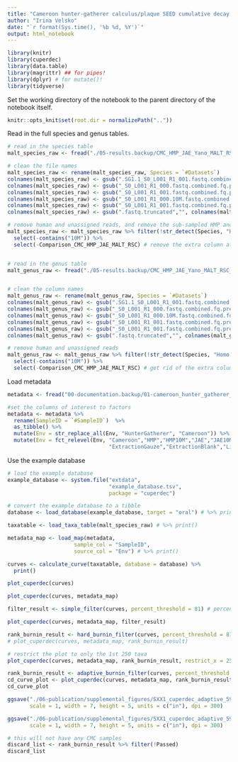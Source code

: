 ```yaml
---
title: "Cameroon hunter-gatherer calculus/plaque SEED cumulative decay curves"
author: "Irina Velsko"
date: "`r format(Sys.time(), '%b %d, %Y')`"
output: html_notebook
---
```


```r
library(knitr)
library(cuperdec)
library(data.table)
library(magrittr) ## for pipes!
library(dplyr) # for mutate()!
library(tidyverse)
```

Set the working directory of the notebook to the parent directory of the 
notebook itself.  

```r
knitr::opts_knit$set(root.dir = normalizePath(".."))
```

Read in the full species and genus tables.
```r
# read in the species table
malt_species_raw <- fread("./05-results.backup/CMC_HMP_JAE_Yano_MALT_RSC_species_bacteria_archaea.txt")

# clean the file names
malt_species_raw <- rename(malt_species_raw, Species = `#Datasets`)
colnames(malt_species_raw) <- gsub(".SG1.1_S0_L001_R1_001.fastq.combined.fq.prefixed.extractunmapped.bam","", colnames(malt_species_raw))
colnames(malt_species_raw) <- gsub("_S0_L001_R1_000.fastq.combined.fq.prefixed.extractunmapped.bam","", colnames(malt_species_raw))
colnames(malt_species_raw) <- gsub("_S0_L001_R1_001.fastq.combined.fq.prefixed.extractunmapped.bam.10M","_10M", colnames(malt_species_raw))
colnames(malt_species_raw) <- gsub("_S0_L001_R1_000.10M.fastq.combined.fq.prefixed.extractunmapped.bam","_10M", colnames(malt_species_raw))
colnames(malt_species_raw) <- gsub("_S0_L001_R1_001.fastq.combined.fq.prefixed.extractunmapped.bam","", colnames(malt_species_raw))
colnames(malt_species_raw) <- gsub(".fastq.truncated","", colnames(malt_species_raw))

# remove human and unassigned reads, and remove the sub-sampled HMP and JAE samples
malt_species_raw <- malt_species_raw %>% filter(!str_detect(Species, "Homo sapiens|Not assigned")) %>%
  select(-contains("10M")) %>%
  select(-Comparison_CMC_HMP_JAE_MALT_RSC) # remove the extra column at the begining


# read in the genus table
malt_genus_raw <- fread("./05-results.backup/CMC_HMP_JAE_Yano_MALT_RSC_genus_bacteria_archaea.txt")


# clean the column names
malt_genus_raw <- rename(malt_genus_raw, Species = `#Datasets`)
colnames(malt_genus_raw) <- gsub(".SG1.1_S0_L001_R1_001.fastq.combined.fq.prefixed.extractunmapped.bam","", colnames(malt_genus_raw))
colnames(malt_genus_raw) <- gsub("_S0_L001_R1_000.fastq.combined.fq.prefixed.extractunmapped.bam","", colnames(malt_genus_raw))
colnames(malt_genus_raw) <- gsub("_S0_L001_R1_000.10M.fastq.combined.fq.prefixed.extractunmapped.bam","_10M", colnames(malt_genus_raw))
colnames(malt_genus_raw) <- gsub("_S0_L001_R1_001.fastq.combined.fq.prefixed.extractunmapped.bam.10M","_10M", colnames(malt_genus_raw))
colnames(malt_genus_raw) <- gsub("_S0_L001_R1_001.fastq.combined.fq.prefixed.extractunmapped.bam","", colnames(malt_genus_raw))
colnames(malt_genus_raw) <- gsub(".fastq.truncated","", colnames(malt_genus_raw))

# remove human and unassigned reads
malt_genus_raw <- malt_genus_raw %>% filter(!str_detect(Species, "Homo|Not assigned")) %>%
  select(-contains("10M")) %>%
  select(-Comparison_CMC_HMP_JAE_MALT_RSC) # get rid of the extra column at the begining

```

Load metadata
```r

metadata <- fread("00-documentation.backup/01-cameroon_hunter_gatherer_metadata.tsv")

#set the columns of interest to factors
metadata <- metadata %>%
  rename(SampleID = `#SampleID`)  %>%
  as_tibble() %>%
  mutate(Env = str_replace_all(Env, "HunterGatherer", "Cameroon")) %>%
  mutate(Env = fct_relevel(Env, "Cameroon","HMP","HMP10M","JAE","JAE10M",
                                "ExtractionGauze","ExtractionBlank","LibraryBlank"))

```

Use the example database
```r
# load the example database
example_database <- system.file("extdata",
                                "example_database.tsv",
                                package = "cuperdec")

# convert the example database to a tibble
database <- load_database(example_database, target = "oral") # %>% print()

```

```r

taxatable <- load_taxa_table(malt_species_raw) # %>% print()

```

```r
metadata_map <- load_map(metadata,
                     sample_col = "SampleID",
                     source_col = "Env") # %>% print()

```

```r
curves <- calculate_curve(taxatable, database = database) %>%
  print()

plot_cuperdec(curves)

```

```r
plot_cuperdec(curves, metadata_map)

```

```r

filter_result <- simple_filter(curves, percent_threshold = 81) # percent_threshold = 82 starts to color some of the CMC samples red

plot_cuperdec(curves, metadata_map, filter_result)

```

```r

rank_burnin_result <- hard_burnin_filter(curves, percent_threshold = 81, rank_burnin = 0.9) # percent_threshold = 50, rank_burnin = 0.4 allows the highest ExtractionBlank line to turn turquoise; percent_threshold = 81, rank_burnin 0.1-0.9 keeps all CMC turquoise and all ExtractionBlank red
# plot_cuperdec(curves, metadata_map, rank_burnin_result)

# restrict the plot to only the 1st 250 taxa
plot_cuperdec(curves, metadata_map, rank_burnin_result, restrict_x = 250)

```

```r

rank_burnin_result <- adaptive_burnin_filter(curves, percent_threshold = 59) # percent_threshold = 50 allows the highest ExtractionBlank line to turn turquoise; percent_threshold = 60 keeps the highest ExtractionBlank line red but turns one CMC sample line red; percent_threshold = 59 keeps all CMC turquoise and all ExtractionBlanks red; going higher turns more CMC red
cd_curve_plot <- plot_cuperdec(curves, metadata_map, rank_burnin_result, restrict_x = 250)
cd_curve_plot

ggsave("./06-publication/supplemental_figures/SXX1_cuperdec_adaptive_59pct.pdf", plot = cd_curve_plot, device = "pdf",
       scale = 1, width = 7, height = 5, units = c("in"), dpi = 300)

ggsave("./06-publication/supplemental_figures/SXX1_cuperdec_adaptive_59pct.png", plot = cd_curve_plot, device = "png",
       scale = 1, width = 7, height = 5, units = c("in"), dpi = 300)

```

```r
# this will not have any CMC samples
discard_list <- rank_burnin_result %>% filter(!Passed)
discard_list

```
